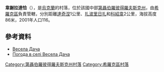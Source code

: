 {{coord|47|35|14|N|33|26|19|E|scale:30000_region:UA|display=title}}

'''韋謝拉達恰'''（{{lang-uk|Весела Дача}}），是[[烏克蘭|烏克蘭]]的村落，位於該國中部[[第聶伯羅彼得羅夫斯克州|第聶伯羅彼得羅夫斯克州]]，由[[希羅克區|希羅克區]]負責管轄，分別距離[[達奇涅_(希羅克區)|達奇涅]]1公里、[[扎波里日扎_(希羅克區)|扎波里日扎]]和[[科紹韋|科紹韋]]2公里，海拔高度86米，2001年人口116。

==參考資料==
* [http://gska2.rada.gov.ua/pls/z7502/A005?rdat1=06.12.2007&rf7571=42017 Весела Дача]{{dead link|date=2018年5月 |bot=InternetArchiveBot |fix-attempted=yes }}
* [http://weather.in.ua/ua/dnepropetrovskaja/3335 Погода в селі Весела Дача] {{Wayback|url=http://weather.in.ua/ua/dnepropetrovskaja/3335 |date=20160305074328 }}

{{DEFAULTSORT:Весела Дача}}
[[Category:第聶伯羅彼得羅夫斯克州村落|Category:第聶伯羅彼得羅夫斯克州村落]]
[[Category:希羅克區村落|Category:希羅克區村落]]


{{Dnipropetrovsk-geo-stub}}
